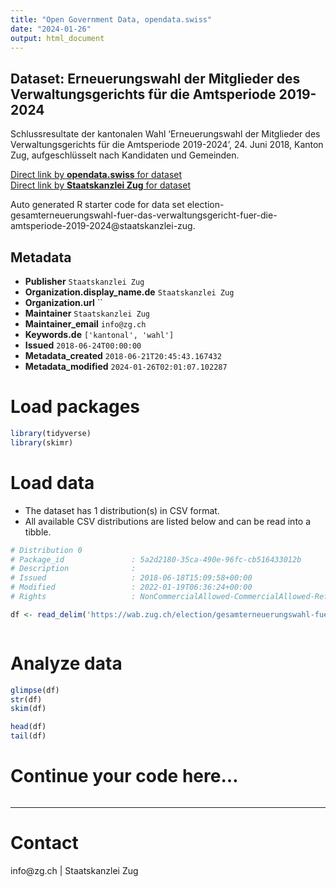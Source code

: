 ```yaml
---
title: "Open Government Data, opendata.swiss"
date: "2024-01-26"
output: html_document
---
```


## Dataset: Erneuerungswahl der Mitglieder des Verwaltungsgerichts für die Amtsperiode 2019-2024

Schlussresultate der kantonalen Wahl 'Erneuerungswahl der Mitglieder des Verwaltungsgerichts für die Amtsperiode 2019-2024', 24. Juni 2018, Kanton Zug, aufgeschlüsselt nach Kandidaten und Gemeinden.

[Direct link by **opendata.swiss** for dataset](https://opendata.swiss/de/dataset/erneuerungswahl-der-mitglieder-des-verwaltungsgerichts-fur-die-amtsperiode-2019-2024)<br>
[Direct link by **Staatskanzlei Zug** for dataset](https://wab.zug.ch/election/gesamterneuerungswahl-fuer-das-verwaltungsgericht-fuer-die-amtsperiode-2019-2024/data)

Auto generated R starter code for data set election-gesamterneuerungswahl-fuer-das-verwaltungsgericht-fuer-die-amtsperiode-2019-2024@staatskanzlei-zug.

## Metadata

- **Publisher** `Staatskanzlei Zug`
- **Organization.display_name.de** `Staatskanzlei Zug`
- **Organization.url** ``
- **Maintainer** `Staatskanzlei Zug`
- **Maintainer_email** `info@zg.ch`
- **Keywords.de** `['kantonal', 'wahl']`
- **Issued** `2018-06-24T00:00:00`
- **Metadata_created** `2018-06-21T20:45:43.167432`
- **Metadata_modified** `2024-01-26T02:01:07.102287`


# Load packages

```r

library(tidyverse)
library(skimr)

```

# Load data

-   The dataset has 1 distribution(s) in CSV format.
-   All available CSV distributions are listed below and can be read into a tibble.

```r

# Distribution 0
# Package_id               : 5a2d2180-35ca-490e-96fc-cb516433012b
# Description              : 
# Issued                   : 2018-06-18T15:09:58+00:00
# Modified                 : 2022-01-19T06:36:24+00:00
# Rights                   : NonCommercialAllowed-CommercialAllowed-ReferenceRequired

df <- read_delim('https://wab.zug.ch/election/gesamterneuerungswahl-fuer-das-verwaltungsgericht-fuer-die-amtsperiode-2019-2024/data-csv')



```

# Analyze data

```r

glimpse(df)
str(df)
skim(df)

head(df)
tail(df)

```

# Continue your code here...

```r

```

------------------------------------------------------------------------

# Contact

info@zg.ch | Staatskanzlei Zug
